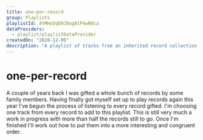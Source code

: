 ```yaml
---
title: one-per-record
group: Playlists
playlistId: 4VMHxDqO9J8ogAlP4wNOca
dataProviders:
  - playlist/playlistDataProvider
createdOn: "2020-12-05"
description: "A playlist of tracks from an inherited record collection."
---
```



# one-per-record

A couple of years back I was gifted a whole bunch of records by some family members. Having finally got myself set up to play records again this year I've begun the process of listening to every record gifted. I'm choosing one track from every record to add to this playlist. This is still very much a work in progress with more than half the records still to go. Once I'm finished I'll work out how to put them into a more interesting and congruent order.

<Playlist />
